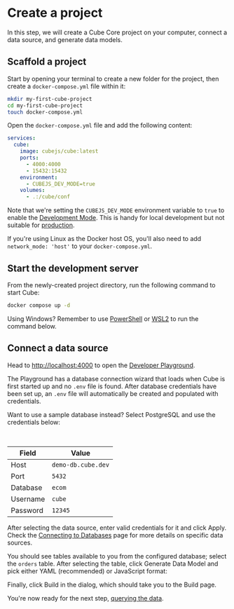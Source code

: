 # Create a project

In this step, we will create a Cube Core project on your computer, connect a
data source, and generate data models.

## Scaffold a project

Start by opening your terminal to create a new folder for the project, then
create a `docker-compose.yml` file within it:

```bash
mkdir my-first-cube-project
cd my-first-cube-project
touch docker-compose.yml
```

Open the `docker-compose.yml` file and add the following content:

```yaml
services:
  cube:
    image: cubejs/cube:latest
    ports:
      - 4000:4000
      - 15432:15432
    environment:
      - CUBEJS_DEV_MODE=true
    volumes:
      - .:/cube/conf
```

Note that we're setting the `CUBEJS_DEV_MODE` environment variable to `true` to
enable the [Development Mode](/product/configuration#development-mode). This is
handy for local development but not suitable for
[production](/product/deployment/production-checklist).

<InfoBox>

If you're using Linux as the Docker host OS, you'll also need to add
`network_mode: 'host'` to your `docker-compose.yml`.

</InfoBox>

## Start the development server

From the newly-created project directory, run the following command to start
Cube:

```bash
docker compose up -d
```

<InfoBox>

Using Windows? Remember to use [PowerShell][powershell-docs] or
[WSL2][wsl2-docs] to run the command below.

</InfoBox>

## Connect a data source

Head to [http://localhost:4000](http://localhost:4000) to open the [Developer
Playground][ref-devtools-playground].

The Playground has a database connection wizard that loads when Cube is first
started up and no `.env` file is found. After database credentials have been set
up, an `.env` file will automatically be created and populated with credentials.

<Screenshot src="https://ucarecdn.com/fb36b103-1102-488d-a4aa-f0a44cd0b8ea/" />

<InfoBox>

Want to use a sample database instead? Select <Btn>PostgreSQL</Btn> and use the
credentials below:

<br />

| Field    | Value              |
| -------- | ------------------ |
| Host     | `demo-db.cube.dev` |
| Port     | `5432`             |
| Database | `ecom`             |
| Username | `cube`             |
| Password | `12345`            |

</InfoBox>

After selecting the data source, enter valid credentials for it and
click <Btn>Apply</Btn>. Check the [Connecting to Databases][ref-conf-db] page
for more details on specific data sources.

<Screenshot src="https://ucarecdn.com/ca898215-9d0a-4bae-ad2b-33fd89a525f8/" />

You should see tables available to you from the configured database; select the
`orders` table. After selecting the table, click <Btn>Generate Data Model</Btn>
and pick either <Btn>YAML</Btn> (recommended) or <Btn>JavaScript</Btn> format:

<Screenshot src="https://ucarecdn.com/c43d0904-d744-429b-96a8-af7a8db959e0/" />

Finally, click <Btn>Build</Btn> in the dialog, which should take you to
the <Btn>Build</Btn> page.

You're now ready for the next step, [querying the
data][ref-getting-started-core-query-cube].

[powershell-docs]: https://learn.microsoft.com/en-us/powershell/
[ref-conf-db]: /product/configuration/data-sources
[ref-getting-started-core-query-cube]: /product/getting-started/core/query-data
[ref-devtools-playground]: /product/workspace/playground
[wsl2-docs]: https://learn.microsoft.com/en-us/windows/wsl/install
